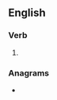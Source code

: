 ==English==

===Verb===
{{head|en|verb form}}

# {{en-past of|upbreed}}

===Anagrams===
* {{anagrams|en|a=bdepru|burped}}